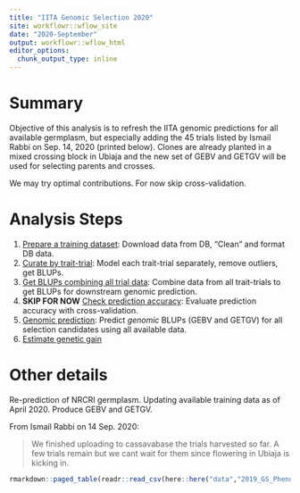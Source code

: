 ```yaml
---
title: "IITA Genomic Selection 2020"
site: workflowr::wflow_site
date: "2020-September"
output: workflowr::wflow_html
editor_options:
  chunk_output_type: inline
---
```


# Summary

Objective of this analysis is to refresh the IITA genomic predictions for all available germplasm, but especially adding the 45 trials listed by Ismail Rabbi on Sep. 14, 2020 (printed below). Clones are already planted in a mixed crossing block in Ubiaja and the new set of GEBV and GETGV will be used for selecting parents and crosses. 

We may try optimal contributions. For now skip cross-validation.

# Analysis Steps

1. [Prepare a training dataset](01-cleanTPdata.html): Download data from DB, "Clean" and format DB data.
2. [Curate by trait-trial](02-curateByTrial.html): Model each trait-trial separately, remove outliers, get BLUPs.
3. [Get BLUPs combining all trial data](03-GetBLUPs.html): Combine data from all trait-trials to get BLUPs for downstream genomic prediction.
4. **SKIP FOR NOW** [Check prediction accuracy](04-CrossValidation.html): Evaluate prediction accuracy with cross-validation.
5. [Genomic prediction](05-GetGBLUPs.html): Predict _genomic_ BLUPs (GEBV and GETGV) for all selection candidates using all available data.
6. [Estimate genetic gain](06-GetGainEst.html)

# Other details

Re-prediction of NRCRI germplasm. Updating available training data as of April 2020. Produce GEBV and GETGV. 

From Ismail Rabbi on 14 Sep. 2020:  

> We finished uploading to cassavabase the trials harvested so far. A few trials remain but we cant wait for them since flowering in Ubiaja is kicking in.

```r
rmarkdown::paged_table(readr::read_csv(here::here("data","2019_GS_PhenoUpload.csv")))
```
